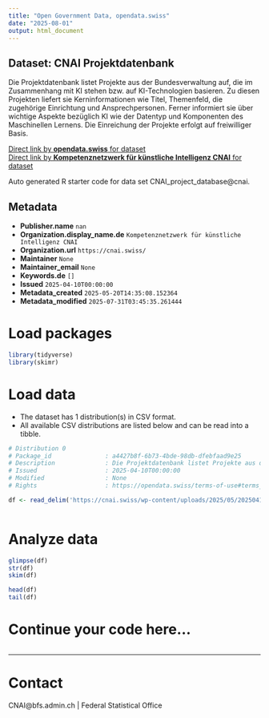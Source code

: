 ```yaml
---
title: "Open Government Data, opendata.swiss"
date: "2025-08-01"
output: html_document
---
```


## Dataset: CNAI Projektdatenbank

Die Projektdatenbank listet Projekte aus der Bundesverwaltung auf, die im Zusammenhang mit KI stehen bzw. auf KI-Technologien basieren. Zu diesen Projekten liefert sie Kerninformationen wie Titel, Themenfeld, die zugehörige Einrichtung und Ansprechpersonen. Ferner informiert sie über wichtige Aspekte bezüglich KI wie der Datentyp und Komponenten des Maschinellen Lernens. 
Die Einreichung der Projekte erfolgt auf freiwilliger Basis.

[Direct link by **opendata.swiss** for dataset](https://opendata.swiss/de/dataset/cnai-projektdatenbank)<br>
[Direct link by **Kompetenznetzwerk für künstliche Intelligenz CNAI** for dataset]()

Auto generated R starter code for data set CNAI_project_database@cnai.

## Metadata

- **Publisher.name** `nan`
- **Organization.display_name.de** `Kompetenznetzwerk für künstliche Intelligenz CNAI`
- **Organization.url** `https://cnai.swiss/`
- **Maintainer** `None`
- **Maintainer_email** `None`
- **Keywords.de** `[]`
- **Issued** `2025-04-10T00:00:00`
- **Metadata_created** `2025-05-20T14:35:08.152364`
- **Metadata_modified** `2025-07-31T03:45:35.261444`


# Load packages

```r

library(tidyverse)
library(skimr)

```

# Load data

-   The dataset has 1 distribution(s) in CSV format.
-   All available CSV distributions are listed below and can be read into a tibble.

```r

# Distribution 0
# Package_id               : a4427b8f-6b73-4bde-98db-dfebfaad9e25
# Description              : Die Projektdatenbank listet Projekte aus der Bundesverwaltung auf, die im Zusammenhang mit KI stehen bzw. auf KI-Technologien basieren. Zu diesen Projekten liefert sie Kerninformationen wie Titel, Themenfeld, die zugehörige Einrichtung und Ansprechpersonen. Ferner informiert sie über wichtige Aspekte bezüglich KI wie der Datentyp und Komponenten des Maschinellen Lernens. 
# Issued                   : 2025-04-10T00:00:00
# Modified                 : None
# Rights                   : https://opendata.swiss/terms-of-use#terms_by_ask

df <- read_delim('https://cnai.swiss/wp-content/uploads/2025/05/20250410_CNAI_Projekte_D_11_1-3.csv')



```

# Analyze data

```r

glimpse(df)
str(df)
skim(df)

head(df)
tail(df)

```

# Continue your code here...

```r

```

------------------------------------------------------------------------

# Contact

CNAI@bfs.admin.ch | Federal Statistical Office
